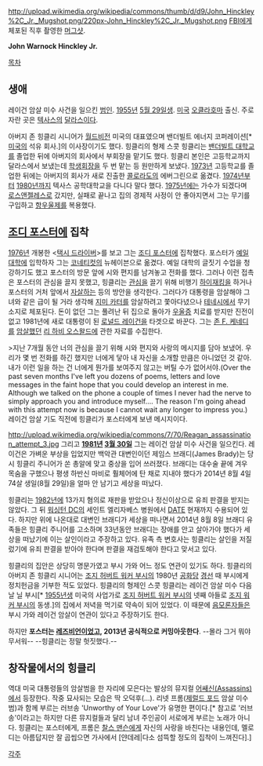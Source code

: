 http://upload.wikimedia.org/wikipedia/commons/thumb/d/d9/John_Hinckley%2C_Jr._Mugshot.png/220px-John_Hinckley%2C_Jr._Mugshot.png
[[FBI]]에게 체포된 직후 촬영한 [[머그샷]].

'''John Warnock Hinckley Jr.'''

[[목차]]
== 생애 ==
레이건 암살 미수 사건을 일으킨 [[범인]]. [[1955년]] [[5월 29일]]생. [[미국]] [[오클라호마]] 출신. 주로 자란 곳은 [[텍사스]]의 [[달라스]]이다.

아버지 존 힝클리 시니어가 [[월드비전]] 미국의 대표였으며 밴더빌트 에너지 코퍼레이션[* [[미국]]의 석유 회사.]의 이사장이기도 했다. 힝클리의 형제 스콧 힝클리는 [[밴더빌트 대학교]]를 졸업한 뒤에 아버지의 회사에서 부회장을 맡기도 했다. 힝클리 본인은 고등학교까지 달라스에서 보냈는데 [[학생회장]]을 두 번 맡는 등 원만하게 보냈다. [[1973년]] 고등학교를 졸업한 뒤에는 아버지의 회사가 새로 진출한 [[콜로라도]]의 에버그린으로 옮겼다. [[1974년]]부터 [[1980년]]까지 텍사스 공학대학교을 다니다 말다 했다. [[1975년]]에는 가수가 되겠다며 [[로스앤젤레스]]로 갔지만, 실패로 끝나고 집의 경제적 사정이 안 좋아지면서 그는 무기를 구입하고 [[항우울제]]를 복용했다.

== [[조디 포스터]]에 집착 ==
[[1976년]] 개봉한 <[[택시 드라이버]]>를 보고 그는 [[조디 포스터]]에 집착했다. 포스터가 [[예일 대학]]에 입학하자 그는 [[코네티컷]]의 뉴헤이븐으로 옮겼다. 예일 대학의 글짓기 수업을 청강하기도 했고 포스터의 방문 앞에 시와 편지를 남겨놓고 전화를 했다. 그러나 이런 접촉은 포스터의 관심을 끌지 못했고, 힝클리는 [[관심]]을 끌기 위해 비행기 [[하이재킹]]을 하거나 포스터의 거처 앞에서 [[자살]]하는 등의 방안을 생각한다. 그러다가 대통령을 암살해야 그녀와 같은 급이 될 거라 생각해 [[지미 카터]]를 암살하려고 쫓아다녔으나 [[테네시]]에서 무기 소지로 체포된다. 돈이 없던 그는 풀려난 뒤 집으로 돌아가 [[우울증]] 치료를 받지만 진전이 없고 1981년에 새로 대통령이 된 [[로널드 레이건]]을 타겟으로 바꾼다. 그는 [[존 F. 케네디]]를 [[암살]]했던 [[리 하비 오스왈드]]에 관한 자료를 수집한다.

>지난 7개월 동안 너의 관심을 끌기 위해 시와 편지와 사랑의 메시지를 담아 보냈어. 우리가 몇 번 전화를 하긴 했지만 너에게 닿아 내 자신을 소개할 만큼은 아니었던 것 같아. 내가 이런 일을 하는 건 너에게 뭔가를 보여주지 않고는 버틸 수가 없어서야.(Over the past seven months I've left you dozens of poems, letters and love messages in the faint hope that you could develop an interest in me. Although we talked on the phone a couple of times I never had the nerve to simply approach you and introduce myself.... The reason I'm going ahead with this attempt now is because I cannot wait any longer to impress you.)
레이건 암살 기도 직전에 힝클리가 포스터에게 보낸 메시지이다.

http://upload.wikimedia.org/wikipedia/commons/7/70/Reagan_assassination_attempt_3.jpg
그리고 '''[[1981년]] [[3월 30일]]''' 그는 레이건 암살 미수 사건을 일으킨다. 레이건은 가벼운 부상을 입었지만 백악관 대변인이던 제임스 브래디(James Brady)는 당시 힝클리 주니어가 쏜 총알에 맞고 중상을 입어 쓰러졌다. 브래디는 대수술 끝에 겨우 목숨을 구했으나 평생 하반신 마비로 훨체어에 탄 채로 지내야 했다가 2014년 8월 4일 74살 생일(8월 29일)을 얼마 안 남기고 세상을 떠났다. 

힝클리는 [[1982년]]에 13가지 혐의로 재판을 받았으나 정신이상으로 유죄 판결을 받지는 않았다. 그 뒤 [[워싱턴 DC]]의 세인트 엘리자베스 병원에서 [[DATE]] 현재까지 수용되어 있다. 하지만 위에 나온대로 대변인 브래디가 세상을 떠나면서 2014년 8월 8일 브래디 유족들은 힝클리 주니어를 고소하며 33년동안 브래디는 장애를 안고 살아가야 했다가 세상을 떠났기에 이는 살인이라고 주장하고 있다. 유족 측 변호사는 힝클리는 살인을 저질렀기에 유죄 판결을 받아야 한다며 판결을 재검토해야 한다고 맞서고 있다.

힝클리의 집안은 상당히 명문가였고 부시 가와 어느 정도 연관이 있기도 하다. 힝클리의 아버지 존 힝클리 시니어는 [[조지 허버트 워커 부시]]의 1980년 [[공화당(미국)|공화당]] [[경선]] 때 부시에게 정치헌금을 기부한 적도 있었다. 힝클리의 형제인 스콧 힝클리는 레이건 암살 미수 다음날 닐 부시[* [[1955년]]생 미국의 사업가로 [[조지 허버트 워커 부시]]의 넷째 아들로 [[조지 워커 부시]]의 동생.]의 집에서 저녁을 먹기로 약속이 되어 있었다. 이 때문에 [[음모론]]자들은 부시 가와 레이건 암살이 연관이 있다고 주장하기도 한다.

하지만 '''포스터는 [[레즈비언]]이었고, 2013년 공식적으로 커밍아웃한다'''. --몰라 그거 뭐야 무서워-- --힝클리는 정말 헛짓했다.--

== 창작물에서의 힝클리 ==
역대 미국 대통령들의 암살범을 한 자리에 모은다는 발상의 뮤지컬 [[어쌔신(뮤지컬)|어쌔신(Assassins)]]에서 등장한다. 작중 묘사되는 모습은 딱 오덕후(...). 리넷 프롬([[제럴드 포드]] 암살 미수범)과 함께 부르는 러브송 'Unworthy of Your Love'가 유명한 편이다.[* 참고로 '러브송'이라고는 하지만 다른 뮤지컬들과 달리 남녀 주인공이 서로에게 부르는 노래가 아니다. 힝클리는 포스터에게, 프롬은 [[찰스 맨슨]]에게 자신의 사랑을 바친다는 내용인데, 멜로디는 아름답지만 잘 곱씹으면 가사에서 [얀데레|다소 섬뜩할 정도의 집착이 느껴진다].]

[[각주]]
